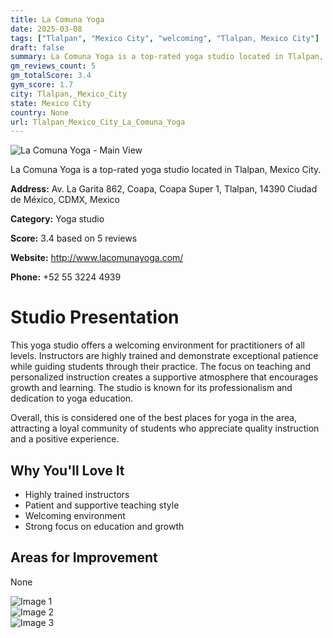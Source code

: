 ```yaml
---
title: La Comuna Yoga
date: 2025-03-08
tags: ["Tlalpan", "Mexico City", "welcoming", "Tlalpan, Mexico City"]  
draft: false
summary: La Comuna Yoga is a top-rated yoga studio located in Tlalpan, Mexico City.
gm_reviews_count: 5
gm_totalScore: 3.4
gym_score: 1.7
city: Tlalpan,_Mexico_City
state: Mexico City
country: None
url: Tlalpan_Mexico_City_La_Comuna_Yoga
---
```


<div className="aspect-[16/9] relative my-8">
  <img 
    src="https://lh5.googleusercontent.com/p/AF1QipOzBv7mmkKT4Kt77_qn63QGE3oiku5YS3BsFeUF=w1920-h1080-k-no"
    alt="La Comuna Yoga - Main View"
    className="object-cover absolute inset-0 w-full h-full rounded-lg"
  />
</div>

La Comuna Yoga is a top-rated yoga studio located in Tlalpan, Mexico City.

**Address:** Av. La Garita 862, Coapa, Coapa Super 1, Tlalpan, 14390 Ciudad de México, CDMX, Mexico

**Category:** Yoga studio

**Score:** 3.4 based on 5 reviews

**Website:** http://www.lacomunayoga.com/

**Phone:** +52 55 3224 4939

# Studio Presentation

This yoga studio offers a welcoming environment for practitioners of all levels. Instructors are highly trained and demonstrate exceptional patience while guiding students through their practice. The focus on teaching and personalized instruction creates a supportive atmosphere that encourages growth and learning. The studio is known for its professionalism and dedication to yoga education.

Overall, this is considered one of the best places for yoga in the area, attracting a loyal community of students who appreciate quality instruction and a positive experience.

## Why You'll Love It

- Highly trained instructors
- Patient and supportive teaching style
- Welcoming environment
- Strong focus on education and growth

## Areas for Improvement

None

<div className="grid grid-cols-1 xl:grid-cols-2 gap-4 my-8">
<div className="aspect-[4/3] relative"><img src="https://lh5.googleusercontent.com/p/AF1QipMAYg0efZAZGDtwbRfpeA-NeB4gO6zCDVlRpSRS=w1920-h1080-k-no" alt="Image 1" className="object-cover absolute inset-0 w-full h-full rounded-lg" /></div>
<div className="aspect-[4/3] relative"><img src="https://lh5.googleusercontent.com/p/AF1QipPrpxOU7I29PoJbQWyJ1PR8phvFkNeR-7bghROa=w1920-h1080-k-no" alt="Image 2" className="object-cover absolute inset-0 w-full h-full rounded-lg" /></div>
<div className="aspect-[4/3] relative"><img src="https://streetviewpixels-pa.googleapis.com/v1/thumbnail?panoid=VpkJLsLJtvwmSMiTEpn96w&cb_client=maps_sv.tactile.gps&w=203&h=100&yaw=6.6767445&pitch=0&thumbfov=100" alt="Image 3" className="object-cover absolute inset-0 w-full h-full rounded-lg" /></div>
</div>